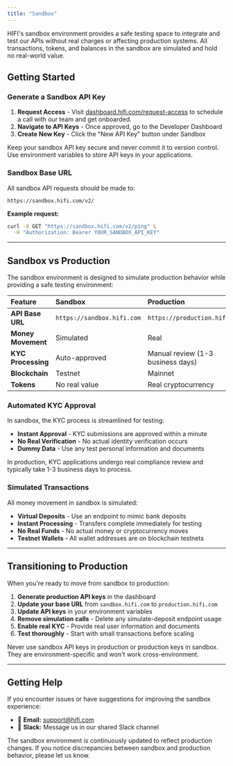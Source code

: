 ```yaml
---
title: "Sandbox"
---
```


HIFI's sandbox environment provides a safe testing space to integrate and test our APIs without real charges or affecting production systems. All transactions, tokens, and balances in the sandbox are simulated and hold no real-world value.

## Getting Started

### Generate a Sandbox API Key

1. **Request Access** - Visit [dashboard.hifi.com/request-access](https://dashboard.hifi.com/request-access) to schedule a call with our team and get onboarded.
2. **Navigate to API Keys** - Once approved, go to the Developer Dashboard
3. **Create New Key** - Click the "New API Key" button under Sandbox

<Warning>
  Keep your sandbox API key secure and never commit it to version control. Use
  environment variables to store API keys in your applications.
</Warning>

### Sandbox Base URL

All sandbox API requests should be made to:

```
https://sandbox.hifi.com/v2/
```

**Example request:**

```bash
curl -X GET "https://sandbox.hifi.com/v2/ping" \
  -H "Authorization: Bearer YOUR_SANDBOX_API_KEY"
```

---

## Sandbox vs Production

The sandbox environment is designed to simulate production behavior while providing a safe testing environment:

| Feature            | Sandbox                    | Production                        |
| :----------------- | :------------------------- | :-------------------------------- |
| **API Base URL**   | `https://sandbox.hifi.com` | `https://production.hifi.com`     |
| **Money Movement** | Simulated                  | Real                              |
| **KYC Processing** | Auto-approved              | Manual review (1-3 business days) |
| **Blockchain**     | Testnet                    | Mainnet                           |
| **Tokens**         | No real value              | Real cryptocurrency               |

### Automated KYC Approval

In sandbox, the KYC process is streamlined for testing:

- **Instant Approval** - KYC submissions are approved within a minute
- **No Real Verification** - No actual identity verification occurs
- **Dummy Data** - Use any test personal information and documents

<Info>
  In production, KYC applications undergo real compliance review and typically
  take 1-3 business days to process.
</Info>

### Simulated Transactions

All money movement in sandbox is simulated:

- **Virtual Deposits** - Use an endpoint to mimic bank deposits
- **Instant Processing** - Transfers complete immediately for testing
- **No Real Funds** - No actual money or cryptocurrency moves
- **Testnet Wallets** - All wallet addresses are on blockchain testnets

---

## Transitioning to Production

When you're ready to move from sandbox to production:

1. **Generate production API keys** in the dashboard
2. **Update your base URL** from `sandbox.hifi.com` to `production.hifi.com`
3. **Update API keys** in your environment variables
4. **Remove simulation calls** - Delete any simulate-deposit endpoint usage
5. **Enable real KYC** - Provide real user information and documents
6. **Test thoroughly** - Start with small transactions before scaling

<Warning>
  Never use sandbox API keys in production or production keys in sandbox. They
  are environment-specific and won't work cross-environment.
</Warning>

---

## Getting Help

If you encounter issues or have suggestions for improving the sandbox experience:

- 📧 **Email:** support@hifi.com
- 💬 **Slack:** Message us in our shared Slack channel

<Info>
  The sandbox environment is continuously updated to reflect production changes.
  If you notice discrepancies between sandbox and production behavior, please
  let us know.
</Info>
